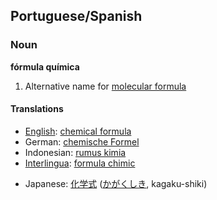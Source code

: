 {{rfc-date|date=August 2006}}

==Portuguese/Spanish==

===Noun===
'''fórmula química'''

# Alternative name for [[molecular formula]]

====Translations====
{{top}}
*[[English]]: [[chemical formula]]
*German: [[chemische Formel]] {{f}}
*Indonesian: [[rumus kimia]]
*[[Interlingua]]: [[formula chimic]]
{{mid}}
*Japanese: [[化学式]] ([[かがくしき]], kagaku-shiki)
{{bottom}}